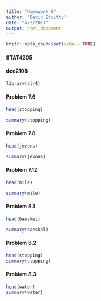 ```yaml
---
title: "Homework 6"
author: "Devin Etcitty"
date: "4/2/2017"
output: html_document
---
```


```r
knitr::opts_chunk$set(echo = TRUE)
```

#### STAT4205
#### dce2108


```r
library(alr4)
```

<!--- Chapter 7: Variances
--->
#### Problem 7.6
<!--- Quadtratic Regression --->
```r
head(stopping)

summary(stopping)
```


#### Problem 7.8
<!--- Jevons's gold coins--->
```r
head(jevons)

summary(jevons)
```



#### Problem 7.12
<!--- Regression Modeling --->
```r
head(mile)

summary(mile)
```


<!--- Chapter 8: Transformations
--->

#### Problem 8.1
<!--- --->
```r
head(baeskel)

summary(baeskel)

```


#### Problem 8.2
<!--- --->
```r
head(stopping)
summary(stopping)
```


#### Problem 8.3
<!--- Automatic Choice of Transformation --->
```r
head(water)
summary(water)
```



